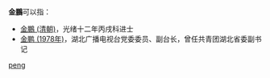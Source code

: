 '''金鵬'''可以指：
* [[金鵬_(清朝)|金鵬 (清朝)]]，光绪十二年丙戌科进士
* [[金鹏_(1978年)|金鹏 (1978年)]]，湖北广播电视台党委委员、副台长，曾任共青团湖北省委副书记

{{disambig}}

[[Category:二字金姓人名消歧义|peng]]